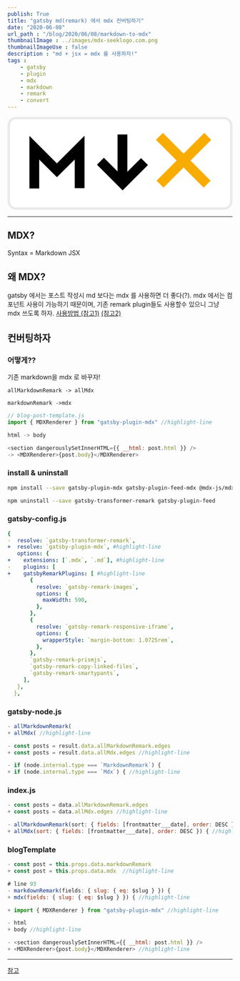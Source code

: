 ```yaml
---
publish: True
title: "gatsby md(remark) 에서 mdx 컨버팅하기"
date: "2020-06-08"
url_path : "/blog/2020/06/08/markdown-to-mdx"
thumbnailImage : ../images/mdx-seeklogo.com.png
thumbnailImageUse : false
description : "md + jsx = mdx 를 사용하자!"
tags : 
    - gatsby
    - plugin
    - mdx
    - markdown
    - remark
    - convert 
---
```


<svg width="100%" height="100%" viewBox="0 0 512 212" version="1.1" xmlns="http://www.w3.org/2000/svg" preserveAspectRatio="xMidYMid">
    <g>
        <path d="M19.4782609,2.7826087 L492.521739,2.7826087 C501.742493,2.7826087 509.217391,10.2575068 509.217391,19.4782609 L509.217391,192 C509.217391,201.220754 501.742493,208.695652 492.521739,208.695652 L19.4782609,208.695652 C10.2575068,208.695652 2.7826087,201.220754 2.7826087,192 L2.7826087,19.4782609 C2.7826087,10.2575068 10.2575068,2.7826087 19.4782609,2.7826087 Z" fill="#FFFFFF"></path>
        <path d="M19.4782609,0 L492.521739,0 C503.279286,0 512,8.72071444 512,19.4782609 L512,192 C512,202.757546 503.279286,211.478261 492.521739,211.478261 L19.4782609,211.478261 C8.72071444,211.478261 0,202.757546 0,192 L0,19.4782609 C0,8.72071444 8.72071444,0 19.4782609,0 Z M19.4782609,5.56521739 C11.7942991,5.56521739 5.56521739,11.7942991 5.56521739,19.4782609 L5.56521739,192 C5.56521739,199.683962 11.7942991,205.913043 19.4782609,205.913043 L492.521739,205.913043 C500.205701,205.913043 506.434783,199.683962 506.434783,192 L506.434783,19.4782609 C506.434783,11.7942991 500.205701,5.56521739 492.521739,5.56521739 L19.4782609,5.56521739 Z" fill="#EAEAEA"></path>
        <polygon fill="#000000" points="272.695652 40.2031304 272.694464 125.098667 303.878525 93.920837 319.61875 109.662235 261.97675 167.299939 203.607855 108.931044 219.348667 93.1902318 250.433594 124.275014 250.434783 40.2031304"></polygon>
        <polygon fill="#000000" points="72.1623188 162.979246 72.1623188 97.2318069 112.416825 137.489219 152.976696 96.9322596 152.976696 162.31513 175.237565 162.31513 175.237565 43.192494 112.417958 106.007592 49.9014493 43.4865699 49.9014493 162.979246"></polygon>
        <polygon fill="#F9AC00" points="447.84683 36.6511988 463.587373 52.3922795 416.437797 99.5394783 462.136706 145.239721 446.396163 160.980801 400.695652 115.281623 354.995141 160.980801 339.254598 145.239721 384.949797 99.5394783 337.803931 52.3922795 353.544474 36.6511988 400.695652 83.7973333"></polygon>
    </g>
</svg>

---

## MDX?
Syntax = Markdown JSX 


## 왜 MDX?
gatsby 에서는 포스트 작성시 md 보다는 mdx 를 사용하면 더 좋다(?). mdx 에서는 컴포넌트 사용이 가능하기 때문이며, 기존 remark plugin들도 사용할수 있으니 그냥 mdx 쓰도록 하자.
[사용방법 (참고1)](https://mdxjs.com/getting-started#hello-world)
[(참고2)](https://www.gatsbyjs.org/docs/mdx/)

## 컨버팅하자

### 어떻게??
기존 markdown을 mdx 로 바꾸자!

`allMarkdownRemark -> allMdx`

`markdownRemark ->mdx `

```js
// blog-post-template.js
import { MDXRenderer } from "gatsby-plugin-mdx" //highlight-line

html -> body 

<section dangerouslySetInnerHTML={{ __html: post.html }} />
-> <MDXRenderer>{post.body}</MDXRenderer> 
```

### install & uninstall

```bash
npm install --save gatsby-plugin-mdx gatsby-plugin-feed-mdx @mdx-js/mdx @mdx-js/react
```
```bash
npm uninstall --save gatsby-transformer-remark gatsby-plugin-feed
```

### gatsby-config.js
```yml
{
-  resolve: `gatsby-transformer-remark`,
+  resolve: `gatsby-plugin-mdx`, #highlight-line
   options: {
+    extensions: [`.mdx`, `.md`], #highlight-line
-    plugins: [
+    gatsbyRemarkPlugins: [ #highlight-line
       {
         resolve: `gatsby-remark-images`,
         options: {
           maxWidth: 590,
         },
       },
       {
         resolve: `gatsby-remark-responsive-iframe`,
         options: {
           wrapperStyle: `margin-bottom: 1.0725rem`,
         },
       },
       `gatsby-remark-prismjs`,
       `gatsby-remark-copy-linked-files`,
       `gatsby-remark-smartypants`,
     ],
   },
  },
```

### gatsby-node.js
```js
- allMarkdownRemark(
+ allMdx( //highlight-line
```
```js
- const posts = result.data.allMarkdownRemark.edges
+ const posts = result.data.allMdx.edges //highlight-line
```

```js
- if (node.internal.type === `MarkdownRemark`) {
+ if (node.internal.type === `Mdx`) { //highlight-line
```

### index.js
```js
- const posts = data.allMarkdownRemark.edges
+ const posts = data.allMdx.edges //highlight-line
```
```js
- allMarkdownRemark(sort: { fields: [frontmatter___date], order: DESC }) {
+ allMdx(sort: { fields: [frontmatter___date], order: DESC }) { //highlight-line
```

### blogTemplate
```js
- const post = this.props.data.markdownRemark
+ const post = this.props.data.mdx  //highlight-line
```
```js
# line 93
- markdownRemark(fields: { slug: { eq: $slug } }) {
+ mdx(fields: { slug: { eq: $slug } }) { //highlight-line
```

```js
+ import { MDXRenderer } from "gatsby-plugin-mdx" //highlight-line
```
```js
- html
+ body //highlight-line
```
```js
- <section dangerouslySetInnerHTML={{ __html: post.html }} />
+ <MDXRenderer>{post.body}</MDXRenderer> //highlight-line
```



---

[참고](https://www.gatsbyjs.org/blog/2019-11-21-how-to-convert-an-existing-gatsby-blog-to-use-mdx/)
